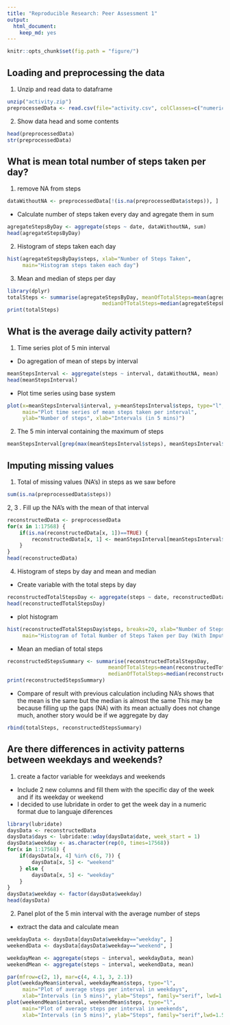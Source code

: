 ```yaml
---
title: "Reproducible Research: Peer Assessment 1"
output: 
  html_document: 
    keep_md: yes
---
```


```r
knitr::opts_chunk$set(fig.path = "figure/")
```

## Loading and preprocessing the data

1.  Unzip and read data to dataframe

```r
unzip("activity.zip")
preprocessedData <- read.csv(file="activity.csv", colClasses=c("numeric", "Date", "numeric"))
```

2.  Show data head and some contents

```r
head(preprocessedData)
str(preprocessedData)
```

## What is mean total number of steps taken per day?

1.  remove NA from steps

```r
dataWithoutNA <- preprocessedData[!(is.na(preprocessedData$steps)), ]
```

-   Calculate number of steps taken every day and agregate them in sum

```r
agregateStepsByDay <- aggregate(steps ~ date, dataWithoutNA, sum)
head(agregateStepsByDay)
```

2.  Histogram of steps taken each day

```r
hist(agregateStepsByDay$steps, xlab="Number of Steps Taken", 
     main="Histogram steps taken each day")
```

3.  Mean and median of steps per day

```r
library(dplyr)
totalSteps <- summarise(agregateStepsByDay, meanOfTotalSteps=mean(agregateStepsByDay$steps),
                               medianOfTotalSteps=median(agregateStepsByDay$steps))
print(totalSteps)
```

## What is the average daily activity pattern?

1. Time series plot of 5 min interval

- Do agregation of mean of steps by interval

```r
meanStepsInterval <- aggregate(steps ~ interval, dataWithoutNA, mean)
head(meanStepsInterval)
```

- Plot time series using base system

```r
plot(x=meanStepsInterval$interval, y=meanStepsInterval$steps, type="l",
     main="Plot time series of mean steps taken per interval",
     ylab="Number of steps", xlab="Intervals (in 5 mins)")
```

2. The 5 min interval containing the maximum of steps

```r
meanStepsInterval[grep(max(meanStepsInterval$steps), meanStepsInterval$steps), ]
```

## Imputing missing values

1. Total of missing values (NA's) in steps as we saw before

```r
sum(is.na(preprocessedData$steps))
```

2, 3 . Fill up the NA's with the mean of that interval

```r
reconstructedData <- preprocessedData
for(x in 1:17568) {
    if(is.na(reconstructedData[x, 1])==TRUE) {
        reconstructedData[x, 1] <- meanStepsInterval[meanStepsInterval$interval %in% reconstructedData[x, 3], 2]
    }
}
head(reconstructedData)
```

4. Histogram of steps by day and mean and median

- Create variable with the total steps by day

```r
reconstructedTotalStepsDay <- aggregate(steps ~ date, reconstructedData, sum)
head(reconstructedTotalStepsDay)
```

- plot histogram 
```r
hist(reconstructedTotalStepsDay$steps, breaks=20, xlab="Number of Steps Taken", 
     main="Histogram of Total Number of Steps Taken per Day (With Imputed Values)")
```

- Mean an median of total steps

```r
reconstructedStepsSummary <- summarise(reconstructedTotalStepsDay, 
                                 meanOfTotalSteps=mean(reconstructedTotalStepsDay$steps), 
                                 medianOfTotalSteps=median(reconstructedTotalStepsDay$steps))  
print(reconstructedStepsSummary)
```


- Compare of result with previous calculation including NA's shows that the mean is the same but the median is almost the same
This may be because filling up the gaps (NA) with its mean actually does not change much, another story would be if we aggregate by day

```r
rbind(totalSteps, reconstructedStepsSummary)
```

## Are there differences in activity patterns between weekdays and weekends?

1. create a factor variable for weekdays and weekends

- Include 2 new columns and fill them with the specific day of the week and if its weekday or weekend
- I decided to use lubridate in order to get the week day in a numeric format due to languaje diferences
```r
library(lubridate) 
daysData <- reconstructedData
daysData$days <- lubridate::wday(daysData$date, week_start = 1)
daysData$weekday <- as.character(rep(0, times=17568))
for(x in 1:17568) {
    if(daysData[x, 4] %in% c(6, 7)) {
        daysData[x, 5] <- "weekend"
    } else {
        daysData[x, 5] <- "weekday"
    }
}
daysData$weekday <- factor(daysData$weekday)
head(daysData)
```

2. Panel plot of the 5 min interval with the average number of steps

- extract the data and calculate mean
```r
weekdayData <- daysData[daysData$weekday=="weekday", ]
weekendData <- daysData[daysData$weekday=="weekend", ]

weekdayMean <- aggregate(steps ~ interval, weekdayData, mean)
weekendMean <- aggregate(steps ~ interval, weekendData, mean)
```


```r
par(mfrow=c(2, 1), mar=c(4, 4.1, 3, 2.1))
plot(weekdayMean$interval, weekdayMean$steps, type="l",
     main="Plot of average steps per interval in weekdays",
     xlab="Intervals (in 5 mins)", ylab="Steps", family="serif", lwd=1.5, ylim=c(0, 230))
plot(weekendMean$interval, weekendMean$steps, type="l",
     main="Plot of average steps per interval in weekends",
     xlab="Intervals (in 5 mins)", ylab="Steps", family="serif",lwd=1.5, ylim=c(0, 230))
```